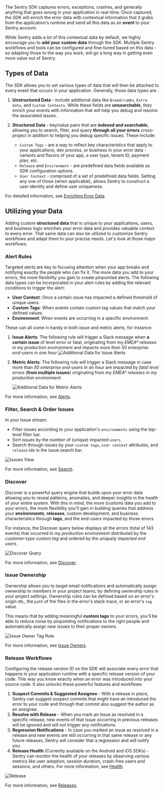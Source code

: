 The Sentry SDK captures errors, exceptions, crashes, and generally anything that goes wrong in your application in real-time.
Once captured, the SDK will enrich the error data with contextual information that it grabs from the application's runtime and send all this data as an **event** to your Sentry account.

While Sentry adds a lot of this contextual data by default, we highly encourage you to **add your custom data** through the SDK. Multiple Sentry workflows and tools can be configured and fine-tuned based on this data - so adapting those to the way you work, will go a long way in getting even more value out of Sentry.

## Types of Data

The SDK allows you to set various types of data that will then be attached to every event that occurs in your application. Generally, those data types are :

1. **Unstructured Data** - include additional data like `Breadcrumbs`, `Extra data`, and `Custom Contexts`. While these fields are **unsearchable**, they enrich your events with information that will help you debug and resolve the associated issues.

2. **Structured Data** - key/value pairs that are **indexed and searchable**, allowing you to search, filter, and query **through all your errors** cross-project in addition to helping you debug specific issues. These include:

    - `Custom Tags` - are a way to reflect key characteristics that apply to your applications, dev process, or business in your error data - variants and flavors of your app, a user type, tenant ID, payment plan, etc.
    - `Release` and `Environment` - are predefined data fields available as SDK configuration options.
    - `User Context` - comprised of a set of predefined data fields. Setting any one of those (when applicable), allows Sentry to construct a user identity and define user uniqueness.

For detailed information, see [Enriching Error Data](/enriching-error-data/additional-data/)

## Utilizing your Data

Adding custom **structured data** that is unique to your applications, users, and business logic enriches your error data and provides valuable context to every error. That same data can also be utilized to customize Sentry workflows and adapt them to your precise needs. Let's look at those major workflows:

### Alert Rules

Targeted alerts are key to focusing attention when your app breaks and notifying exactly the people who can fix it. The more data you add to your errors, the more flexibility you gain to create pinpointed alerts. The following data types can be incorporated in your alert rules by adding the relevant conditions to trigger the alert:

- **User Context**: Once a certain issue has impacted a defined threshold of unique users.
- **Custom Tags**: When events contain custom tag values that match your defined values.
- **Environment**: When events are occurring in a specific environment.

These can all come in handy in both issue and metric alerts, for instance:

1. **Issue Alerts**: The following rule will trigger a Slack message when **a certain issue** of level error or fatal, originating from my _EMEA* releases_ in my _production environment_ and _impacts more than 50 enterprise end-users in one hour_
    ![Additional Data for Issue Alerts](002.png)

2. **Metric Alerts**: The following rule will trigger a Slack message in case more than _50 enterprise end-users in an hour_ are impacted by _fatal level errors_ (**from multiple issues**) originating from my _EMEA* releases_ in my _production environment_.

    ![Additional Data for Metric Alerts](006.png)

For more information, see [Alerts](/workflow/alerts-notifications/#alerts).

### Filter, Search & Order Issues

In your Issue stream:

- Filter issues according to your application's `environments` using the top-level filter bar.
- Sort issues by the number of (unique) impacted `users`.
- Search through issues by your `custom tags`, `user context` attributes, and `release` ids in the issue search bar.

![Issues View](003.png)

For more information, see [Search](/workflow/search/).

### Discover

Discover is a powerful query engine that builds upon your error data allowing you to reveal patterns, anomalies, and deeper insights in the health of your entire system. With this in mind, the more (custom) data you add to your errors, the more flexibility you'll gain in building queries that address your **environments**, **releases**, custom development, and business characteristics through **tags**, and the end-users impacted by those errors.

For instance, the Discover query below displays all the errors (total of 143 events) that occurred in my _production environment_ distributed by the _customer-type custom tag_ and ordered by the _uniquely impacted end users_.

![Discover Query](004.png)

For more information, see [Discover](/performance-monitoring/discover-queries/).

### Issue Ownership

Ownership allows you to target email notifications and automatically assign ownership to members in your project teams, by defining ownership rules in your project settings. Ownership rules can be defined based on an error's origin `URL`, the `path` of the files in the error's stack-trace, or an error's `tag` value.

This means that by adding meaningful **custom tags** to your errors, you'll be able to reduce noise by pinpointing notifications to the right people and automatically assign new issues to their proper owners.

![Issue Owner Tag Rule](005.png)

For more information, see [Issue Owners](/workflow/issue-owners/).

### Release Workflows

Configuring the release version ID on the SDK will associate every error that happens in your application runtime with a specific release version of your code. This way you know exactly when an error was introduced into your source code. It also unlocks these powerful features and workflows:  

1. **Suspect Commits & Suggested Assignee** - With a release in place, Sentry can suggest suspect commits that might have an introduced the error to your code and through that commit also suggest the author as an assignee.
2. **Resolve with Release** - When you mark an Issue as resolved in a specific release, new events of that issue occurring in previous releases will be ignored and will not trigger any notifications.
3. **Regression Notifications** - In case you marked an issue as resolved in a release and new events are still occurring in that same release or any future releases, Sentry will consider that a regression and will notify you.
4. **Release Health** (Currently available on the Android and iOS SDKs) - Sentry can monitor the health of your releases by observing various metrics like user adoption, session duration, crash-free users and sessions, and others. For more information, see [Health](/workflow/releases/health/).

![Release](001.png)

For more information, see [Releases](/workflow/releases/).
